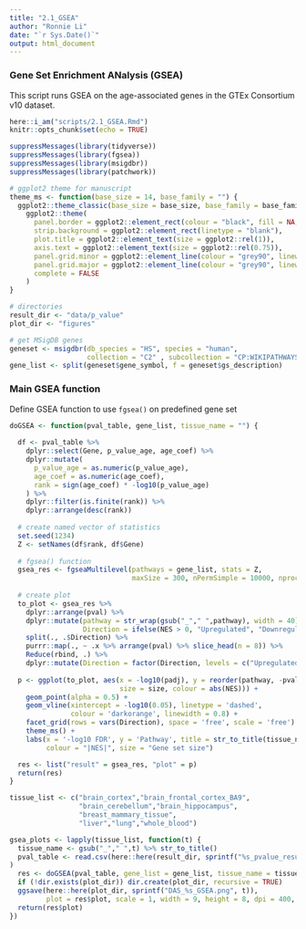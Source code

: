```yaml
---
title: "2.1_GSEA"
author: "Ronnie Li"
date: "`r Sys.Date()`"
output: html_document
---
```


### Gene Set Enrichment ANalysis (GSEA)

This script runs GSEA on the age-associated genes in the GTEx 
Consortium v10 dataset.

```r
here::i_am("scripts/2.1_GSEA.Rmd")
knitr::opts_chunk$set(echo = TRUE)

suppressMessages(library(tidyverse))
suppressMessages(library(fgsea))
suppressMessages(library(msigdbr))
suppressMessages(library(patchwork))

# ggplot2 theme for manuscript
theme_ms <- function(base_size = 14, base_family = "") {
  ggplot2::theme_classic(base_size = base_size, base_family = base_family) +
    ggplot2::theme(
      panel.border = ggplot2::element_rect(colour = "black", fill = NA, linewidth = 1),
      strip.background = ggplot2::element_rect(linetype = "blank"),
      plot.title = ggplot2::element_text(size = ggplot2::rel(1)),
      axis.text = ggplot2::element_text(size = ggplot2::rel(0.75)),
      panel.grid.minor = ggplot2::element_line(colour = "grey90", linewidth = 0.5),
      panel.grid.major = ggplot2::element_line(colour = "grey90", linewidth = 0.5),
      complete = FALSE
    )
}

# directories
result_dir <- "data/p_value"
plot_dir <- "figures"

# get MSigDB genes
geneset <- msigdbr(db_species = "HS", species = "human", 
                   collection = "C2" , subcollection = "CP:WIKIPATHWAYS")
gene_list <- split(geneset$gene_symbol, f = geneset$gs_description)

```

### Main GSEA function
Define GSEA function to use `fgsea()` on predefined gene set

```r

doGSEA <- function(pval_table, gene_list, tissue_name = "") {
  
  df <- pval_table %>%
    dplyr::select(Gene, p_value_age, age_coef) %>%
    dplyr::mutate(
      p_value_age = as.numeric(p_value_age),
      age_coef = as.numeric(age_coef),
      rank = sign(age_coef) * -log10(p_value_age)
    ) %>%
    dplyr::filter(is.finite(rank)) %>%
    dplyr::arrange(desc(rank))
  
  # create named vector of statistics
  set.seed(1234)
  Z <- setNames(df$rank, df$Gene)
  
  # fgsea() function
  gsea_res <- fgseaMultilevel(pathways = gene_list, stats = Z, 
                              maxSize = 300, nPermSimple = 10000, nproc = 1)
  
  # create plot
  to_plot <- gsea_res %>%
    dplyr::arrange(pval) %>%
    dplyr::mutate(pathway = str_wrap(gsub("_"," ",pathway), width = 40),
                  Direction = ifelse(NES > 0, "Upregulated", "Downregulated")) %>%
    split(., .$Direction) %>%
    purrr::map(., ~ .x %>% arrange(pval) %>% slice_head(n = 8)) %>%
    Reduce(rbind, .) %>%
    dplyr::mutate(Direction = factor(Direction, levels = c("Upregulated","Downregulated")))
  
  p <- ggplot(to_plot, aes(x = -log10(padj), y = reorder(pathway, -pval), 
                           size = size, colour = abs(NES))) + 
    geom_point(alpha = 0.5) +
    geom_vline(xintercept = -log10(0.05), linetype = 'dashed', 
               colour = 'darkorange', linewidth = 0.8) +
    facet_grid(rows = vars(Direction), space = 'free', scale = 'free') + 
    theme_ms() +
    labs(x = '-log10 FDR', y = 'Pathway', title = str_to_title(tissue_name),
         colour = "|NES|", size = "Gene set size")

  res <- list("result" = gsea_res, "plot" = p)
  return(res)
}

tissue_list <- c("brain_cortex","brain_frontal_cortex_BA9",
                 "brain_cerebellum","brain_hippocampus",
                 "breast_mammary_tissue",
                 "liver","lung","whole_blood")

gsea_plots <- lapply(tissue_list, function(t) {
  tissue_name <- gsub("_"," ",t) %>% str_to_title()
  pval_table <- read.csv(here::here(result_dir, sprintf("%s_pvalue_results.csv", t)), header = TRUE,   na.strings = c("", "NA", "--", "Inf")
)
  res <- doGSEA(pval_table, gene_list = gene_list, tissue_name = tissue_name)
  if (!dir.exists(plot_dir)) dir.create(plot_dir, recursive = TRUE)
  ggsave(here::here(plot_dir, sprintf("DAS_%s_GSEA.png", t)),
         plot = res$plot, scale = 1, width = 9, height = 8, dpi = 400, bg = 'white')
  return(res$plot)
})


```

